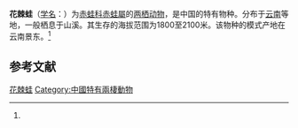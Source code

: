 {{NoteTA|G1=LS}}
{{Speciesbox
| name = 花棘蛙
| status = VU | status_system = IUCN3.1
| status_ref = <ref name=IUCN>{{cite iucn |author= IUCN SSC Amphibian Specialist Group.|title= ''Nanorana maculosa'' |year= 2020|page= e.T58430A63885522|accessdate=12 July 2020}}</ref>
| image = 
| genus = Nanorana
| species = maculosa
| authority = (Liu, Hu et Yang, 1960)<ref name='id4957'>{{cite web| url =http://www.bioinfo.cn/db05/BjdwSpecies.php?action=view&id=4957| title =花棘蛙| work =《中国动物物种编目数据库》| publisher =中国科学院微生物研究所| author =中国科学院动物研究所| accessdate =2009-04-11| deadurl =yes| archiveurl =https://web.archive.org/web/20160305013620/http://www.bioinfo.cn/db05/BjdwSpecies.php?action=view&id=4957| archivedate =2016-03-05}}</ref>
}}

'''花棘蛙'''（[[学名|学名]]：{{lang|la|''Rana maculosa''}}）为[[赤蛙科|赤蛙科]][[赤蛙屬|赤蛙屬]]的[[两栖动物|两栖动物]]，是中国的特有物种。分布于[[云南|云南]]等地，一般栖息于山溪。其生存的海拔范围为1800至2100米。该物种的模式产地在云南景东。<ref name='id4957'/>

== 参考文献 ==
{{reflist}}

{{Wikispecies|Rana maculosa}}
{{Taxonbar|from=Q2244004}}

[[Category:蛙属|花棘蛙]]
[[Category:中國特有兩棲動物|Category:中國特有兩棲動物]]


{{amphibian-stub}}